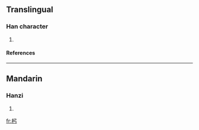 ==Translingual==
===Han character===
{{Han char|rn=75|rad=木|as=03|sn=7|four=|canj=木弓 (DN)}}
# {{defn|Han|sort=木03}}
====References====
{{Han ref|kx=0512.070|dkj=14475|hdz=21162.050|uh=675B|ud=26459}}

----
==Mandarin==
===Hanzi===
{{cmn-hanzi|pin=[[gōng]] (gong1)|wg=kung<sup>1</sup>}}
# {{defn|Mandarin}}

[[fr:杛]]